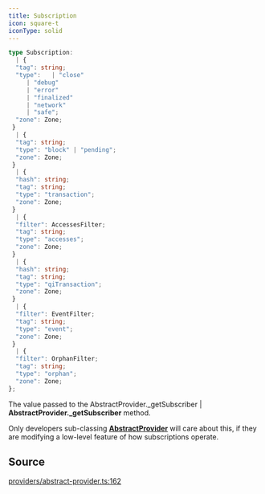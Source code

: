 ```yaml
---
title: Subscription
icon: square-t
iconType: solid
---
```


```ts
type Subscription: 
  | {
  "tag": string;
  "type":   | "close"
     | "debug"
     | "error"
     | "finalized"
     | "network"
     | "safe";
  "zone": Zone;
 }
  | {
  "tag": string;
  "type": "block" | "pending";
  "zone": Zone;
 }
  | {
  "hash": string;
  "tag": string;
  "type": "transaction";
  "zone": Zone;
 }
  | {
  "filter": AccessesFilter;
  "tag": string;
  "type": "accesses";
  "zone": Zone;
 }
  | {
  "hash": string;
  "tag": string;
  "type": "qiTransaction";
  "zone": Zone;
 }
  | {
  "filter": EventFilter;
  "tag": string;
  "type": "event";
  "zone": Zone;
 }
  | {
  "filter": OrphanFilter;
  "tag": string;
  "type": "orphan";
  "zone": Zone;
};
```

The value passed to the AbstractProvider._getSubscriber | **AbstractProvider._getSubscriber** method.

Only developers sub-classing [**AbstractProvider**](/sdk/content/classes/AbstractProvider) will care about this, if they are
modifying a low-level feature of how subscriptions operate.

## Source

[providers/abstract-provider.ts:162](https://github.com/dominant-strategies/quais.js/blob/7bbae919117fc67f50296904afd02c26eb4cfde6/src/providers/abstract-provider.ts#L162)

